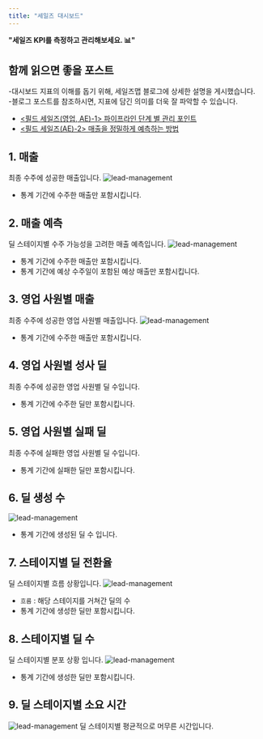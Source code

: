 ```yaml
---
title: "세일즈 대시보드"
---
```


**"세일즈 KPI를 측정하고 관리해보세요. 📊"** <br/>

## 함께 읽으면 좋을 포스트

<Tip> -대시보드 지표의 이해를 돕기 위해, 세일즈맵 블로그에 상세한 설명을 게시했습니다.<br/>
 -블로그 포스트를 참조하시면, 지표에 담긴 의미를 더욱 잘 파악할 수 있습니다.</Tip>
- [\<필드 세일즈(영업, AE)-1\> 파이프라인 단계 별 관리 포인트](https://blog.salesmap.kr/the-model-fieldsales-ae-1/)
- [\<필드 세일즈(AE)-2\> 매출을 정밀하게 예측하는 방법](https://blog.salesmap.kr/the-model-fieldsales-ae-2/)

## 1. 매출
최종 수주에 성공한 매출입니다.
![lead-management](/images/feature/dashboard/sales/feature:-1.webp)
- 통계 기간에 수주한 매출만 포함시킵니다.

## 2. 매출 예측
딜 스테이지별 수주 가능성을 고려한 매출 예측입니다.
![lead-management](/images/feature/dashboard/sales/feature:0.webp)
- 통계 기간에 수주한 매출만 포함시킵니다.
- 통계 기간에 예상 수주일이 포함된 예상 매출만 포함시킵니다.

## 3. 영업 사원별 매출
최종 수주에 성공한 영업 사원별 매출입니다.
![lead-management](/images/feature/dashboard/sales/feature:1.webp)
- 통계 기간에 수주한 매출만 포함시킵니다.

## 4. 영업 사원별 성사 딜
최종 수주에 성공한 영업 사원별 딜 수입니다.
- 통계 기간에 수주한 딜만 포함시킵니다.

## 5. 영업 사원별 실패 딜
최종 수주에 실패한 영업 사원별 딜 수입니다.
- 통계 기간에 실패한 딜만 포함시킵니다.

## 6. 딜 생성 수
![lead-management](/images/feature/dashboard/sales/feature:4.webp)
- 통계 기간에 생성된 딜 수 입니다.

## 7. 스테이지별 딜 전환율
딜 스테이지별 흐름 상황입니다.
![lead-management](/images/feature/dashboard/sales/feature:2.webp)
- <code>흐름</code> : 해당 스테이지를 거쳐간 딜의 수
- 통계 기간에 생성한 딜만 포함시킵니다.

## 8. 스테이지별 딜 수
딜 스테이지별 분포 상황 입니다.
![lead-management](/images/feature/dashboard/sales/feature:3.webp)
- 통계 기간에 생성한 딜만 포함시킵니다.

## 9. 딜 스테이지별 소요 시간
![lead-management](/images/feature/dashboard/sales/feature:5.webp)
딜 스테이지별 평균적으로 머무른 시간입니다.

